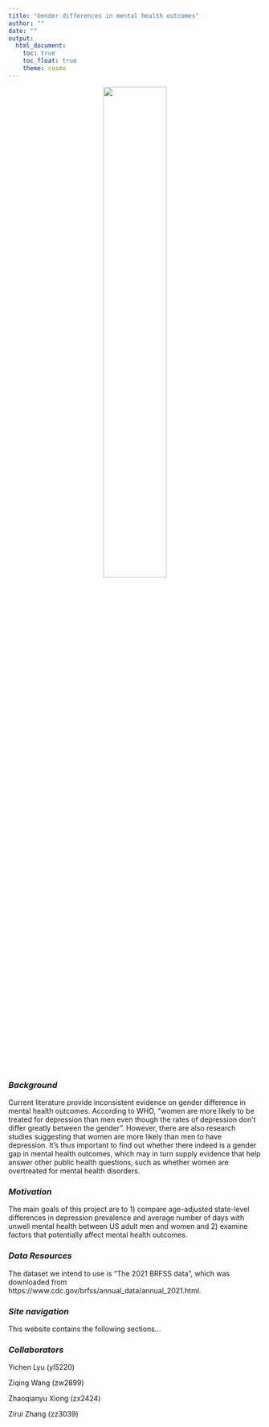 ```yaml
---
title: "Gender differences in mental health outcomes"
author: ""
date: ""
output: 
  html_document:
    toc: true
    toc_float: true
    theme: cosmo
---
```

<center>
<img src="images/depression.png" style="width:50%">
</center>

### *Background*
Current literature provide inconsistent evidence on gender difference in mental health outcomes. According to WHO, “women are more likely to be treated for depression than men even though the rates of depression don’t differ greatly between the gender”. However, there are also research studies suggesting that women are more likely than men to have depression. It’s thus important to find out whether there indeed is a gender gap in mental health outcomes, which may in turn supply evidence that help answer other public health questions, such as whether women are overtreated for mental health disorders. 

### *Motivation*
The main goals of this project are to 1) compare age-adjusted state-level differences in depression prevalence and average number of days with unwell mental health between US adult men and women and 2) examine factors that potentially affect mental health outcomes. 

### *Data Resources*
The dataset we intend to use is “The 2021 BRFSS data”, which was downloaded from https://www.cdc.gov/brfss/annual_data/annual_2021.html.

### *Site navigation*
This website contains the following sections...

### *Collaborators*
Yichen Lyu (yl5220)

Ziqing Wang (zw2899)

Zhaoqianyu Xiong (zx2424)

Zirui Zhang (zz3039)




